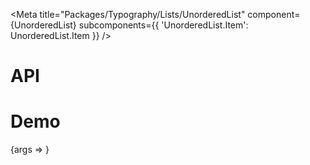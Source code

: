 
<Meta
  title="Packages/Typography/Lists/UnorderedList"
  component={UnorderedList}
  subcomponents={{ 'UnorderedList.Item': UnorderedList.Item }}
/>

# API

<ArgsTable />

# Demo

<Canvas>
  <Story
    name="UnorderedList"
    args={{ items: ITEMS }}
    argTypes={{ items: { name: 'UnorderedList.Item[]', table: { category: 'Story' } } }}
  >
    {args => <UnorderedListStory {...args} />}
  </Story>
</Canvas>
